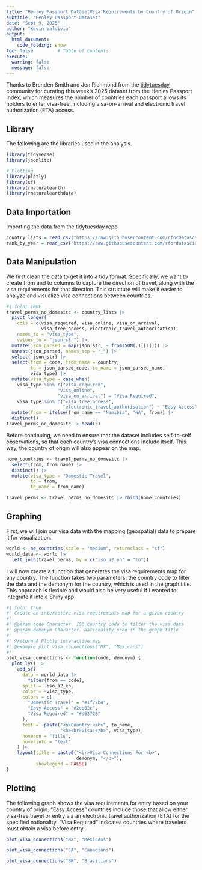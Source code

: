 ```yaml
---
title: "Henley Passport DatasetVisa Requirements by Country of Origin"
subtitle: "Henley Passport Dataset"
date: "Sept 9, 2025"
author: "Kevin Valdivia"
output: 
  html_document:
    code_folding: show
toc: false         # Table of contents
execute: 
  warning: false
  message: false
---
```


Thanks to Brenden Smith and Jen Richmond from the [tidytuesday](https://github.com/rfordatascience/tidytuesday/blob/main/data/2025/2025-09-09/readme.md) community for curating this week’s 2025 dataset from the Henley Passport Index, which measures the number of countries each passport allows its holders to enter visa-free, including visa-on-arrival and electronic travel authorization (ETA) access.

## Library
The following are the libraries used in the analysis.
```r
library(tidyverse)
library(jsonlite)

# Plotting
library(plotly)
library(sf)
library(rnaturalearth)
library(rnaturalearthdata)
```

## Data Importation
Importing the data from the tidytuesday repo
```r
country_lists = read_csv("https://raw.githubusercontent.com/rfordatascience/tidytuesday/main/data/2025/2025-09-09/country_lists.csv")
rank_by_year = read_csv("https://raw.githubusercontent.com/rfordatascience/tidytuesday/main/data/2025/2025-09-09/rank_by_year.csv")

```
## Data Manipulation
We first clean the data to get it into a tidy format. Specifically, we want to create from and to columns to capture the direction of travel, along with the visa requirements for that direction. This structure will make it easier to analyze and visualize visa connections between countries.
```r
#| fold: TRUE
travel_perms_no_domesitc <- country_lists |> 
  pivot_longer(
    cols = c(visa_required, visa_online, visa_on_arrival, 
             visa_free_access, electronic_travel_authorisation),
    names_to = "visa_type",
    values_to = "json_str") |> 
  mutate(json_parsed = map(json_str, ~ fromJSON(.)[[1]])) |> 
  unnest(json_parsed, names_sep = "_") |> 
  select(-json_str) |> 
  select(from = code, from_name = country,
         to = json_parsed_code, to_name = json_parsed_name,
         visa_type) |> 
  mutate(visa_type = case_when(
    visa_type %in% c("visa_required",
                   "visa_online",
                   "visa_on_arrival") ~ "Visa Required",
    visa_type %in% c("visa_free_access",
                     "electronic_travel_authorisation") ~ "Easy Access")) |> 
  mutate(from = ifelse(from_name == "Namibia", "NA", from)) |> 
  distinct()
travel_perms_no_domesitc |> head(3)
```

Before continuing, we need to ensure that the dataset includes self-to-self observations, so that each country’s visa connections include itself. This way, the country of origin will also appear on the map.
```r
home_countries <- travel_perms_no_domesitc |> 
  select(from, from_name) |> 
  distinct() |> 
  mutate(visa_type = "Domestic Travel",
         to = from,
         to_name = from_name)

travel_perms <- travel_perms_no_domesitc |> rbind(home_countries)
```



## Graphing
First, we will join our visa data with the mapping (geospatial) data to prepare it for visualization.
```r
world <- ne_countries(scale = "medium", returnclass = "sf")
world_data <- world |> 
  left_join(travel_perms, by = c("iso_a2_eh" = "to"))
```
I will now create a function that generates the visa requirements map for any country. The function takes two parameters: the country code to filter the data and the demonym for the country, which is used in the graph title. This approach is flexible and would also be very useful if I wanted to integrate it into a Shiny app.
```r
#| fold: true
#' Create an interactive visa requirements map for a given country
#'
#' @param code Character. ISO country code to filter the visa data
#' @param demonym Character. Nationality used in the graph title
#' 
#' @return A Plotly interactive map
#' @example plot_visa_connections("MX", "Mexicans")
#' 
plot_visa_connections <- function(code, demonym) {
  plot_ly() |> 
    add_sf(
      data = world_data |> 
        filter(from == code),
      split = ~iso_a2_eh,
      color = ~visa_type,
      colors = c(
        "Domestic Travel" = "#1f77b4",
        "Easy Access" = "#2ca02c",
        "Visa Required" = "#d62728"
      ),
      text = ~paste("<b>Country:</b>", to_name, 
                    "<b><br>Visa:</b>", visa_type),
      hoveron = "fills",
      hoverinfo = "text" 
    ) |> 
    layout(title = paste0("<br>Visa Connections For <b>", 
                          demonym, "</b>"),
           showlegend = FALSE)
}
```

## Plotting
The following graph shows the visa requirements for entry based on your country of origin. “Easy Access” countries include those that allow either visa-free travel or entry via an electronic travel authorization (ETA) for the specified nationality. “Visa Required” indicates countries where travelers must obtain a visa before entry.

```r
plot_visa_connections("MX", "Mexicans")
```

```r
plot_visa_connections("CA", "Canadians")
```

```r
plot_visa_connections("BR", "Brazilians")
```

